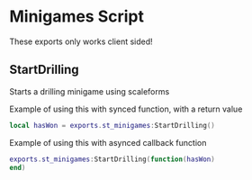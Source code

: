 
# Minigames Script

<ResourceLinks link="https://shop.stausi.com/package/6528185" />

<Callout type="info">
These exports only works client sided!
</Callout>

## StartDrilling

Starts a drilling minigame using scaleforms

Example of using this with synced function, with a return value

```lua
local hasWon = exports.st_minigames:StartDrilling()
```

Example of using this with asynced callback function

```lua
exports.st_minigames:StartDrilling(function(hasWon)
end)
```